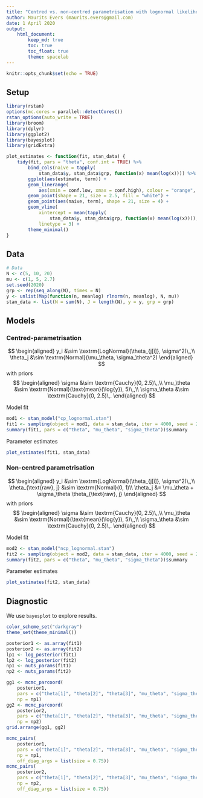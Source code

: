 ```yaml
---
title: "Centred vs. non-centred parametrisation with lognormal likelihood"
author: Maurits Evers (maurits.evers@gmail.com)
date: 1 April 2020
output: 
    html_document:
        keep_md: true
        toc: true
        toc_float: true
        theme: spacelab
---
```


```r
knitr::opts_chunk$set(echo = TRUE)
```

## Setup

```r
library(rstan)
options(mc.cores = parallel::detectCores())
rstan_options(auto_write = TRUE)
library(broom)
library(dplyr)
library(ggplot2)
library(bayesplot)
library(gridExtra)
```

```r
plot_estimates <- function(fit, stan_data) {
    tidy(fit, pars = "theta", conf.int = TRUE) %>%
        bind_cols(naive = tapply(
            stan_data$y, stan_data$grp, function(x) mean(log(x)))) %>%
        ggplot(aes(estimate, term)) +
        geom_linerange(
            aes(xmin = conf.low, xmax = conf.high), colour = "orange", size = 3) +
        geom_point(shape = 21, size = 2.5, fill = "white") +
        geom_point(aes(naive, term), shape = 21, size = 4) +
        geom_vline(
            xintercept = mean(tapply(
                stan_data$y, stan_data$grp, function(x) mean(log(x)))),
            linetype = 3) +
        theme_minimal()
}
```

## Data

```r
# Data
N <- c(5, 10, 20)
mu <- c(1, 5, 2.7)
set.seed(2020)
grp <- rep(seq_along(N), times = N)
y <- unlist(Map(function(n, meanlog) rlnorm(n, meanlog), N, mu))
stan_data <- list(N = sum(N), J = length(N), y = y, grp = grp)
```

## Models {.tabset}

### Centred-parametrisation

$$
\begin{aligned}
y_i &\sim \textrm{LogNormal}(\theta_{j[i]}, \sigma^2)\,,\\
\theta_j &\sim \textrm{Normal}(\mu_\theta, \sigma_\theta^2)
\end{aligned}
$$
with priors
$$
\begin{aligned}
\sigma &\sim \textrm{Cauchy}(0, 2.5)\,,\\
\mu_\theta &\sim \textrm{Normal}(\text{mean}(\log{y}), 5)\,,\\
\sigma_\theta &\sim \textrm{Cauchy}(0, 2.5)\,.
\end{aligned}
$$

Model fit
```r
mod1 <- stan_model("cp_lognormal.stan")
fit1 <- sampling(object = mod1, data = stan_data, iter = 4000, seed = 2020)
summary(fit1, pars = c("theta", "mu_theta", "sigma_theta"))$summary
```

Parameter estimates
```r
plot_estimates(fit1, stan_data)
```

### Non-centred parametrisation

$$
\begin{aligned}
y_i &\sim \textrm{LogNormal}(\theta_{j[i]}, \sigma^2)\,,\\
\theta_{\text{raw}, j} &\sim \textrm{Normal}(0, 1)\\
\theta_j &= \mu_\theta + \sigma_\theta \theta_{\text{raw}, j}
\end{aligned}
$$
with priors
$$
\begin{aligned}
\sigma &\sim \textrm{Cauchy}(0, 2.5)\,,\\
\mu_\theta &\sim \textrm{Normal}(\text{mean}(\log{y}), 5)\,,\\
\sigma_\theta &\sim \textrm{Cauchy}(0, 2.5)\,.
\end{aligned}
$$

Model fit
```r
mod2 <- stan_model("ncp_lognormal.stan")
fit2 <- sampling(object = mod2, data = stan_data, iter = 4000, seed = 2020)
summary(fit2, pars = c("theta", "mu_theta", "sigma_theta"))$summary
```

Parameter estimates
```r
plot_estimates(fit2, stan_data)
```

## Diagnostic

We use `bayesplot` to explore results.

```r
color_scheme_set("darkgray")
theme_set(theme_minimal())

posterior1 <- as.array(fit1)
posterior2 <- as.array(fit2)
lp1 <- log_posterior(fit1)
lp2 <- log_posterior(fit2)
np1 <- nuts_params(fit1)
np2 <- nuts_params(fit2)
```

```r
gg1 <- mcmc_parcoord(
    posterior1, 
    pars = c("theta[1]", "theta[2]", "theta[3]", "mu_theta", "sigma_theta"),
    np = np1)
gg2 <- mcmc_parcoord(
    posterior2, 
    pars = c("theta[1]", "theta[2]", "theta[3]", "mu_theta", "sigma_theta"),
    np = np2)
grid.arrange(gg1, gg2)
```

```r
mcmc_pairs(
    posterior1,
    pars = c("theta[1]", "theta[2]", "theta[3]", "mu_theta", "sigma_theta"),
    np = np1,
    off_diag_args = list(size = 0.75))
mcmc_pairs(
    posterior2,
    pars = c("theta[1]", "theta[2]", "theta[3]", "mu_theta", "sigma_theta"),
    np = np2,
    off_diag_args = list(size = 0.75))
```